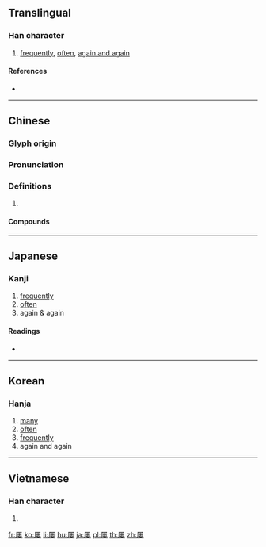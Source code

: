 {{also|屡}}
==Translingual==

===Han character===
{{Han char|rn=44|rad=尸|as=11|sn=14|four=77244|canj=SLLV|ids=⿸尸婁}}

# [[frequently]], [[often]], [[again and again]]

====References====
* {{Han ref|kx=0303.300|dkj=07787|dj=0601.250|hdz=20979.140|uh=5C62|ud=23650|bh=B9F0|bd=47600}}

----

==Chinese==
{{zh-forms|s=屡}}

===Glyph origin===
{{Han etym}}

===Pronunciation===
{{zh-pron
|m=lǚ
|c=leoi5
|mc=y
|oc=y
|cat=
}}

===Definitions===
{{zh-hanzi}}

# {{rfdef|zh}}

====Compounds====
{{zh-der|屢仆屢起|屢出新招|屢屢|屢年|屢戰屢勝|屢戰屢敗|屢敗屢戰|屢教不改|屢次|屢次三番|屢盟|屢空|屢見不鮮|屢試不爽|簞瓢屢空}}

----

==Japanese==

===Kanji===
{{ja-kanji|grade=|rs=尸11}}

# [[frequently]]
# [[often]]
# again & again

====Readings====
* {{ja-readings|on=[[る]] (ru)|kun=[[しばしば]] (shibashiba)}}

----

==Korean==

===Hanja===
{{ko-hanja|hangeul=루|rv=ru|mr=ru}}

# [[many]]
# [[often]]
# [[frequently]]
# again and again

----

==Vietnamese==

===Han character===
{{vi-hantu|[[lũ]], [[cũ]], [[lú]], [[rũ]], [[luã]], [[rủ]]|rs=尸11}}

# {{defn|lang=vi|sort=尸11}}

[[fr:屢]]
[[ko:屢]]
[[li:屢]]
[[hu:屢]]
[[ja:屢]]
[[pl:屢]]
[[th:屢]]
[[zh:屢]]